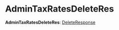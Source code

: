 
# AdminTaxRatesDeleteRes

 **AdminTaxRatesDeleteRes**: [DeleteResponse](../interfaces/medusa.DeleteResponse.mdx)

